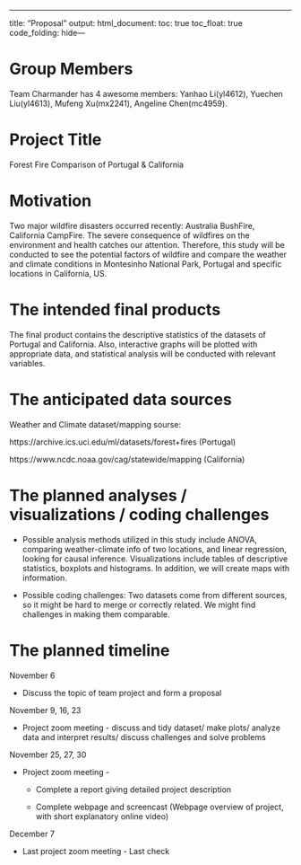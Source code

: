 ---
title: "Proposal"
output: 
  html_document:
    toc: true
    toc_float: true
    code_folding: hide---

# Group Members
Team Charmander has 4 awesome members: Yanhao Li(yl4612), Yuechen Liu(yl4613), Mufeng Xu(mx2241), Angeline Chen(mc4959).

# Project Title
Forest Fire Comparison of Portugal & California

# Motivation
Two major wildfire disasters occurred recently: Australia BushFire, California CampFire. The severe consequence of wildfires on the environment and health catches our attention. Therefore, this study will be conducted to see the potential factors of wildfire and compare the weather and climate conditions in Montesinho National Park, Portugal and specific locations in California, US.

# The intended final products
The final product contains the descriptive statistics of the datasets of Portugal and California. Also, interactive graphs will be plotted with appropriate data, and statistical analysis will be conducted with relevant variables.

# The anticipated data sources
Weather and Climate dataset/mapping sourse:

https://archive.ics.uci.edu/ml/datasets/forest+fires (Portugal)

https://www.ncdc.noaa.gov/cag/statewide/mapping (California)

# The planned analyses / visualizations / coding challenges
* Possible analysis methods utilized in this study include ANOVA,  comparing weather-climate info of two locations, and linear regression, looking for causal inference. Visualizations include tables of descriptive statistics, boxplots and histograms. In addition,  we will create maps with information. 

* Possible coding challenges: Two datasets come from different sources, so it might be hard to merge or correctly related. We might find challenges in making them comparable.

# The planned timeline
November 6

* Discuss the topic of team project and form a proposal

November 9, 16, 23

* Project zoom meeting - discuss and tidy  dataset/ make plots/ analyze data and interpret results/ discuss challenges and solve problems

November 25, 27, 30

* Project zoom meeting - 

  * Complete a report giving detailed project description

  * Complete webpage and screencast (Webpage overview of project, with short explanatory online video)

December 7

* Last project zoom meeting - Last check



